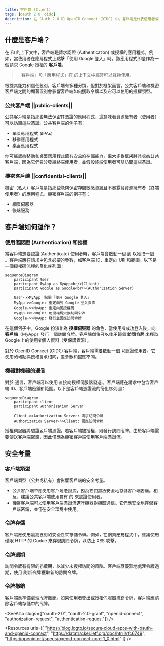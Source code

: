 ```yaml
---
title: 客戶端 (Client)
tags: [oauth 2.0, oidc]
description: 在 OAuth 2.0 和 OpenID Connect (OIDC) 中，客戶端是代表使用者或自身請求認證 (Authentication) 或授權的應用程式。客戶端可以是公共或機密的，它們使用不同的授權類型來獲取令牌。
---
```


## 什麼是客戶端？

在 <Ref slug="oauth-2.0" /> 和 <Ref slug="openid-connect" /> 的上下文中，客戶端是請求認證 (Authentication) 或授權的應用程式。例如，當使用者在應用程式上點擊「使用 Google 登入」時，該應用程式即是作為一個請求 Google 授權的 **客戶端**。

> 「客戶端」和「應用程式」在 <Ref slug="iam" /> 的上下文中經常可以互換使用。

根據其能力和信任級別，客戶端有多種分類，但對於框架而言，公共客戶端和機密客戶端之間的顯著區別會影響客戶端如何獲取令牌以及它可以使用的授權類型。

### 公共客戶端 ||public-clients||

公共客戶端是指那些無法保密其憑證的應用程式，這意味著資源擁有者（使用者）可以訪問這些憑證。公共客戶端的例子有：

- 單頁應用程式 (SPAs)
- 移動應用程式
- 桌面應用程式

你可能認為移動和桌面應用程式擁有安全的存儲能力，但大多數框架將其視為公共客戶端，因為它們被分發給終端使用者，並假設終端使用者可以訪問這些憑證。

### 機密客戶端 ||confidential-clients||

機密（私人）客戶端是指那些能夠保密存儲敏感資訊且不暴露給資源擁有者（終端使用者）的應用程式。機密客戶端的例子有：

- 網頁伺服器
- 後端服務

## 客戶端如何運作？

### 使用者認證 (Authentication) 和授權

當客戶端想要認證 (Authenticate) 使用者時，客戶端會啟動一個 <Ref slug="authorization-request" /> 到 <Ref slug="authorization-server" /> 以獲取一個 <Ref slug="access-token" />。客戶端應在請求中包含必要的參數，如客戶端 ID、重定向 URI 和範圍。以下是一個授權碼流程的簡化序列圖：

```mermaid
sequenceDiagram
    participant User
    participant MyApp as MyApp<br/>(Client)
    participant Google as Google<br/>(Authorization Server)

    User->>MyApp: 點擊「使用 Google 登入」
    MyApp->>Google: 重定向到 Google 登入頁面
    Google->>MyApp: 重定向回授權碼
    MyApp->>Google: 用授權碼交換訪問令牌
    Google->>MyApp: 發行並回應訪問令牌
```

在這個例子中，Google 扮演作為 **授權伺服器** 的角色，當使用者成功登入後，向 **客戶端**（MyApp）發行一個訪問令牌。客戶端然後可以使用這個 **訪問令牌** 來獲取 Google 上的使用者個人資料（受保護資源）。

對於 OpenID Connect (OIDC) 客戶端，客戶端需要啟動一個 <Ref slug="authentication-request" /> 以認證使用者。它使用的端點與授權請求相同，但參數和回應不同。

### 機器對機器的通信

對於 <Ref slug="machine-to-machine" /> 通信，客戶端可以使用 <Ref slug="client-credentials-flow" /> 直接向授權伺服器發送 <Ref slug="token-request" />。客戶端應在請求中包含客戶端 ID、客戶端密鑰和範圍。以下是客戶端憑證流的簡化序列圖：

```mermaid
sequenceDiagram
    participant Client
    participant Authorization Server

    Client->>Authorization Server: 請求訪問令牌
    Authorization Server->>Client: 回應訪問令牌
```

授權伺服器將驗證客戶端憑證，若客戶端被授權，則發行訪問令牌。由於客戶端需要傳送客戶端密鑰，因此僅應為機密客戶端使用客戶端憑證流。

## 安全考量

### 客戶端類型

客戶端類型（公共或私有）會影響客戶端的安全考量。

- 公共客戶端不應使用客戶端憑證流，因為它們無法安全地存儲客戶端密鑰。相反，建議公共客戶端使用帶有 <Ref slug="pkce" /> 的 <Ref slug="authorization-code-flow" /> 來認證使用者。
- 機密客戶端可以使用客戶端憑證流進行機器對機器通信。它們應安全地存儲客戶端密鑰，並僅在安全環境中使用。

### 令牌存儲

客戶端應使用最高級別的安全性來存儲令牌。例如，在網頁應用程式中，建議使用僅限 HTTP 的 Cookie 來存儲訪問令牌，以防止 XSS 攻擊。

### 令牌過期

訪問令牌有有限的存續期，以減少未授權訪問的風險。客戶端應優雅地處理令牌過期，使用 <Ref slug="refresh-token">刷新令牌</Ref> 獲取新的訪問令牌。

### 令牌撤銷

客戶端應準備處理令牌撤銷。如果使用者登出或授權伺服器撤銷令牌，客戶端應清除客戶端存儲中的令牌。

<SeeAlso slugs={["oauth-2.0", "oauth-2.0-grant", "openid-connect", "authorization-request", "authentication-request"]} />

<Resources
  urls={[
    "https://blog.logto.io/secure-cloud-apps-with-oauth-and-openid-connect",
    "https://datatracker.ietf.org/doc/html/rfc6749",
    "https://openid.net/specs/openid-connect-core-1_0.html"
  ]}
/>

